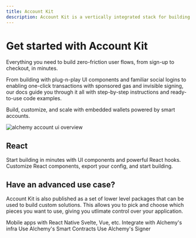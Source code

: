 ```yaml
---
title: Account Kit
description: Account Kit is a vertically integrated stack for building apps that support ERC-4337 smart accounts, Signer integrations, sponsoring gas, bundlers, and an SDK.
---
```


# Get started with Account Kit

Everything you need to build zero-friction user flows, from sign-up to checkout, in minutes.

From building with plug-n-play UI components and familiar social logins to enabling one-click transactions with sponsored gas and invisible signing, our docs guide you through it all with step-by-step instructions and ready-to-use code examples.

Build, customize, and scale with embedded wallets powered by smart accounts.

<img
  src="/images/wallets/account-kit-doc-overview.png"
  alt="alchemy account ui overview"
/>

## React

<CardGroup cols={2}>
  <Card title="Quickstart" href="/wallets/react/quickstart" icon="forward">
    Start building in minutes with UI components and powerful React hooks.
  </Card>
  <Card
    title="Try the Demo"
    href="https://demo.alchemy.com/"
    icon="bullseye-pointer"
  >
    Customize React components, export your config, and start building.
  </Card>
</CardGroup>

## Have an advanced use case?

Account Kit is also published as a set of lower level packages that can be used to build custom solutions. This allows you to pick and choose which pieces you want to use, giving you
utlimate control over your application.

<CardGroup cols={2}>
  <Card
    title="React Native"
    href="/wallets/react-native/overview"
    icon="fa-brands fa-react"
    iconPosition="left"
  >
    Mobile apps with React Native
  </Card>
  <Card
    title="Other JS Frameworks"
    href="/wallets/core/overview"
    icon="ellipsis"
    iconPosition="left"
  >
    Svelte, Vue, etc.
  </Card>
  <Card
    title="Infra"
    href="/wallets/infra/overview"
    icon="wrench"
    iconPosition="left"
  >
    Integrate with Alchemy's infra
  </Card>
  <Card
    title="Smart Contracts"
    href="/wallets/smart-contracts/overview"
    icon="file-contract"
    iconPosition="left"
  >
    Use Alchemy's Smart Contracts
  </Card>
  <Card
    title="Signer"
    href="/wallets/signer/overview"
    icon="pen-clip"
    iconPosition="left"
  >
    Use Alchemy's Signer
  </Card>
</CardGroup>
